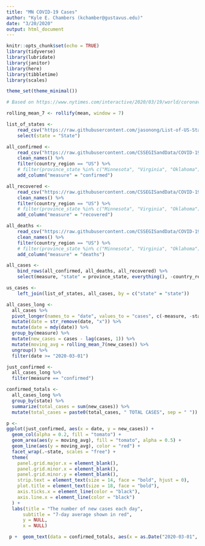 ```yaml
---
title: "MN COVID-19 Cases"
author: "Kyle E. Chambers (kchamber@gustavus.edu)"
date: "3/20/2020"
output: html_document
---
```


```r
knitr::opts_chunk$set(echo = TRUE)
library(tidyverse)
library(lubridate)
library(janitor)
library(here)
library(tibbletime)
library(scales)

theme_set(theme_minimal())

# Based on https://www.nytimes.com/interactive/2020/03/19/world/coronavirus-flatten-the-curve-countries.html
```

```r
rolling_mean_7 <- rollify(mean, window = 7)
```


```r
list_of_states <- 
    read_csv("https://raw.githubusercontent.com/jasonong/List-of-US-States/master/states.csv") %>% 
    select(state = "State")

all_confirmed <- 
    read_csv("https://raw.githubusercontent.com/CSSEGISandData/COVID-19/master/csse_covid_19_data/csse_covid_19_time_series/time_series_19-covid-Confirmed.csv") %>%
    clean_names() %>% 
    filter(country_region == "US") %>% 
    # filter(province_state %in% c("Minnesota", "Virginia", "Oklahoma")) %>% 
    add_column("measure" = "confirmed")

all_recovered <- 
    read_csv("https://raw.githubusercontent.com/CSSEGISandData/COVID-19/master/csse_covid_19_data/csse_covid_19_time_series/time_series_19-covid-Recovered.csv") %>%
    clean_names() %>% 
    filter(country_region == "US") %>% 
    # filter(province_state %in% c("Minnesota", "Virginia", "Oklahoma")) %>% 
    add_column("measure" = "recovered")

all_deaths <- 
    read_csv("https://raw.githubusercontent.com/CSSEGISandData/COVID-19/master/csse_covid_19_data/csse_covid_19_time_series/time_series_19-covid-Deaths.csv") %>%
    clean_names() %>% 
    filter(country_region == "US") %>% 
    # filter(province_state %in% c("Minnesota", "Virginia", "Oklahoma")) %>% 
    add_column("measure" = "deaths")

all_cases <- 
    bind_rows(all_confirmed, all_deaths, all_recovered) %>% 
    select(measure, "state" = province_state, everything(), -country_region, -lat, -long)

us_cases <- 
    left_join(list_of_states, all_cases, by = c("state" = "state"))

all_cases_long <-
  all_cases %>% 
  pivot_longer(names_to = "date", values_to = "cases", c(-measure, -state)) %>% 
  mutate(date = str_remove(date, "x")) %>% 
  mutate(date = mdy(date)) %>% 
  group_by(measure) %>% 
  mutate(new_cases = cases - lag(cases, 1)) %>%
  mutate(moving_avg = rolling_mean_7(new_cases)) %>% 
  ungroup() %>% 
  filter(date >= "2020-03-01")

just_confirmed <- 
  all_cases_long %>% 
  filter(measure == "confirmed")

confirmed_totals <- 
  all_cases_long %>% 
  group_by(state) %>% 
  summarize(total_cases = sum(new_cases)) %>% 
  mutate(total_cases = paste0(total_cases, " TOTAL CASES", sep = " "))

```


```r

p <- 
ggplot(just_confirmed, aes(x = date, y = new_cases)) +
  geom_col(alpha = 0.2, fill = "tomato") +
  geom_area(aes(y = moving_avg), fill = "tomato", alpha = 0.5) +
  geom_line(aes(y = moving_avg), color = "red") +
  facet_wrap(.~state, scales = "free") +
  theme(
    panel.grid.major.x = element_blank(),
    panel.grid.minor.x = element_blank(),
    panel.grid.minor.y = element_blank(),
    strip.text = element_text(size = 14, face = "bold", hjust = 0),
    plot.title = element_text(size = 18, face = "bold"),
    axis.ticks.x = element_line(color = "black"),
    axis.line.x = element_line(color = "black")
  ) +
  labs(title = "The number of new cases each day",
      subtitle = "7-day average shown in red",
      y = NULL,
      x = NULL)

 p +  geom_text(data = confirmed_totals, aes(x = as.Date("2020-03-01", "%Y-%m-%d"), y = Inf, label = total_cases), hjust = 0, vjust = 1, color = "gray62")

```

